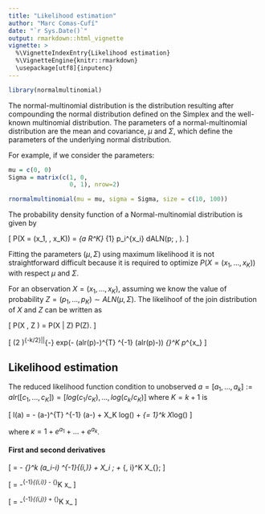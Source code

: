 ```yaml
---
title: "Likelihood estimation"
author: "Marc Comas-Cufí"
date: "`r Sys.Date()`"
output: rmarkdown::html_vignette
vignette: >
  %\VignetteIndexEntry{Likelihood estimation}
  %\VignetteEngine{knitr::rmarkdown}
  \usepackage[utf8]{inputenc}
---
```


```r
library(normalmultinomial)
```

The normal-multinomial distribution is the distribution resulting after compounding the normal distribution defined on the Simplex and the well-known multinomial distribution. The parameters of a normal-multinomial distribution are the mean and covariance, $\mu$ and $\Sigma$, which define the parameters of the underlying normal distribution.

For example, if we consider the parameters:

```r
mu = c(0, 0)
Sigma = matrix(c(1, 0,
                 0, 1), nrow=2)
```

```r
rnormalmultinomial(mu = mu, sigma = Sigma, size = c(10, 100))
```







The probability density function of a Normal-multinomial distribution is given by

\[
P(X = (x_1, \dots, x_K)) = \int_{a \in R^K} \frac{(\sum x_i)!}{\prod x_i!} \prod_{1} p_i^{x_i} dALN(p; \mu, \Sigma).
\]

Fitting the parameters $(\mu, \Sigma)$ using maximum likelihood it is not straightforward difficult because it is required to optimize $P(X = (x_1, \dots, x_K))$ with respect $\mu$ and $\Sigma$.

For an observation $X = (x_1, \dots, x_K)$, assuming we know the value of probability $Z = (p_1, \dots, p_K) \sim ALN(\mu, \Sigma)$. The likelihoof of the join distribution of $X$ and $Z$ can be written as

\[
P(X , Z ) = P(X  | Z) P(Z).
\]

\[
(2 \pi)^{-k/2}|\Sigma|^{-\frac{1}{2}} exp(-\frac{1}{2} (alr(p)-\mu)^{T} \Sigma^{-1} (alr(p)-\mu)) \frac{(x_1+\dots+x_K)!}{x_1! \dots x_K!}\prod_{\ell=1}^K p_\ell^{x_\ell}
\]

## Likelihood estimation 

The reduced likelihood function condition to unobserved $a = [a_1, ..., a_k] := alr([c_1, ..., c_K]) = [log(c_1/c_K), ..., log(c_k/c_K)]$ where $K = k +1$ is


\[
l(a) = -\frac{1}{2} (a-\mu)^{T} \Sigma^{-1} (a-\mu) + X_K log(\frac{1}{\kappa}) + \sum_{\ell = 1}^k X_\ell log(\frac{e^{a_\ell}}{\kappa}) 
\]

where $\kappa = 1 + e^{a_1} + \dots + e^{a_k}$.

#### First and second derivatives

\[
\frac{\partial l(a)}{\partial a_i} = - \sum_{\ell=1}^k (a_i-\mu_i) \Sigma^{-1}_{(i,\ell)} 
+ X_i \; \frac{\kappa-e^{a_i}}{\kappa} 
+ \sum_{\ell=1, \ell \neq i}^K X_{\ell}\; \frac{-e^{a_i}}{\kappa} 
\]

\[
\frac{\partial^2 l(a)}{\partial a_i^2} = -\Sigma^{-1}_{(i,i)} - \sum_{\ell=1}^K x_\ell \frac{e^{a_i} (\kappa - e^{a_i})}{\kappa^2}
\]

\[
\frac{\partial^2 l(a)}{\partial a_i \partial a_j} = -\Sigma^{-1}_{(i,j)} + \sum_{\ell=1}^K x_\ell \frac{e^{a_i+a_j}}{\kappa^2}
\]